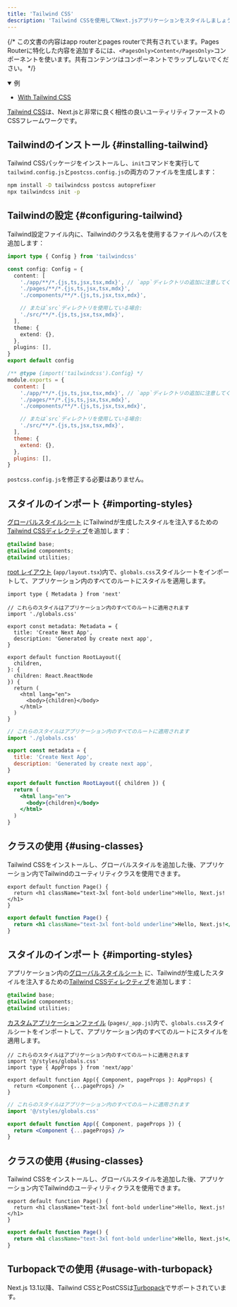 ```yaml
---
title: 'Tailwind CSS'
description: 'Tailwind CSSを使用してNext.jsアプリケーションをスタイルしましょう'
---
```


{/* この文書の内容はapp routerとpages routerで共有されています。Pages Routerに特化した内容を追加するには、`<PagesOnly>Content</PagesOnly>`コンポーネントを使います。共有コンテンツはコンポーネントでラップしないでください。 */}

<PagesOnly>

<details open>
  <summary>例</summary>

- [With Tailwind CSS](https://github.com/vercel/next.js/tree/canary/examples/with-tailwindcss)

</details>

</PagesOnly>

[Tailwind CSS](https://tailwindcss.com/)は、Next.jsと非常に良く相性の良いユーティリティファーストのCSSフレームワークです。

## Tailwindのインストール {#installing-tailwind}

Tailwind CSSパッケージをインストールし、`init`コマンドを実行して`tailwind.config.js`と`postcss.config.js`の両方のファイルを生成します：

```bash title="Terminal"
npm install -D tailwindcss postcss autoprefixer
npx tailwindcss init -p
```

## Tailwindの設定 {#configuring-tailwind}

Tailwind設定ファイル内に、Tailwindのクラス名を使用するファイルへのパスを追加します：

<Tabs>
<TabItem value="ts" label="TypeScript">

```ts title="tailwind.config.ts" switcher
import type { Config } from 'tailwindcss'

const config: Config = {
  content: [
    './app/**/*.{js,ts,jsx,tsx,mdx}', // `app`ディレクトリの追加に注意してください。
    './pages/**/*.{js,ts,jsx,tsx,mdx}',
    './components/**/*.{js,ts,jsx,tsx,mdx}',

    // または`src`ディレクトリを使用している場合:
    './src/**/*.{js,ts,jsx,tsx,mdx}',
  ],
  theme: {
    extend: {},
  },
  plugins: [],
}
export default config
```

</TabItem>
<TabItem value="js" label="JavaScript">

```js title="tailwind.config.js" switcher
/** @type {import('tailwindcss').Config} */
module.exports = {
  content: [
    './app/**/*.{js,ts,jsx,tsx,mdx}', // `app`ディレクトリの追加に注意してください。
    './pages/**/*.{js,ts,jsx,tsx,mdx}',
    './components/**/*.{js,ts,jsx,tsx,mdx}',

    // または`src`ディレクトリを使用している場合:
    './src/**/*.{js,ts,jsx,tsx,mdx}',
  ],
  theme: {
    extend: {},
  },
  plugins: [],
}
```

</TabItem>
</Tabs>

`postcss.config.js`を修正する必要はありません。

<AppOnly>

## スタイルのインポート {#importing-styles}

[グローバルスタイルシート](/docs/app/building-your-application/styling/css#global-styles) にTailwindが生成したスタイルを注入するための [Tailwind CSSディレクティブ](https://tailwindcss.com/docs/functions-and-directives#directives)を追加します：

```css title="app/globals.css"
@tailwind base;
@tailwind components;
@tailwind utilities;
```

[root レイアウト](/docs/app/building-your-application/routing/layouts-and-templates#root-layout-required) (`app/layout.tsx`)内で、`globals.css`スタイルシートをインポートして、アプリケーション内のすべてのルートにスタイルを適用します。

<Tabs>
<TabItem value="tsx" label="TypeScript">

```tsx title="app/layout.tsx" switcher
import type { Metadata } from 'next'

// これらのスタイルはアプリケーション内のすべてのルートに適用されます
import './globals.css'

export const metadata: Metadata = {
  title: 'Create Next App',
  description: 'Generated by create next app',
}

export default function RootLayout({
  children,
}: {
  children: React.ReactNode
}) {
  return (
    <html lang="en">
      <body>{children}</body>
    </html>
  )
}
```

</TabItem>
<TabItem value="jsx" label="JavaScript">

```jsx title="app/layout.js" switcher
// これらのスタイルはアプリケーション内のすべてのルートに適用されます
import './globals.css'

export const metadata = {
  title: 'Create Next App',
  description: 'Generated by create next app',
}

export default function RootLayout({ children }) {
  return (
    <html lang="en">
      <body>{children}</body>
    </html>
  )
}
```

</TabItem>
</Tabs>

## クラスの使用 {#using-classes}

Tailwind CSSをインストールし、グローバルスタイルを追加した後、アプリケーション内でTailwindのユーティリティクラスを使用できます。

<Tabs>
<TabItem value="tsx" label="TypeScript">

```tsx title="app/page.tsx" switcher
export default function Page() {
  return <h1 className="text-3xl font-bold underline">Hello, Next.js!</h1>
}
```

</TabItem>
<TabItem value="jsx" label="JavaScript">

```jsx title="app/page.js" switcher
export default function Page() {
  return <h1 className="text-3xl font-bold underline">Hello, Next.js!</h1>
}
```

</TabItem>
</Tabs>

</AppOnly>

<PagesOnly>

## スタイルのインポート {#importing-styles}

アプリケーション内の[グローバルスタイルシート](https://nextjs.org/docs/canary/pages/building-your-application/styling/css#global-styles) に、Tailwindが生成したスタイルを注入するための[Tailwind CSSディレクティブ](https://tailwindcss.com/docs/functions-and-directives#directives)を追加します：

```css title="styles/globals.css"
@tailwind base;
@tailwind components;
@tailwind utilities;
```

[カスタムアプリケーションファイル](https://nextjs.org/docs/canary/pages/building-your-application/routing/custom-app) (`pages/_app.js`)内で、`globals.css`スタイルシートをインポートして、アプリケーション内のすべてのルートにスタイルを適用します。

<Tabs>
<TabItem value="tsx" label="TypeScript">

```tsx title="pages/_app.tsx" switcher
// これらのスタイルはアプリケーション内のすべてのルートに適用されます
import '@/styles/globals.css'
import type { AppProps } from 'next/app'

export default function App({ Component, pageProps }: AppProps) {
  return <Component {...pageProps} />
}
```

</TabItem>
<TabItem value="jsx" label="JavaScript">

```jsx title="pages/_app.js" switcher
// これらのスタイルはアプリケーション内のすべてのルートに適用されます
import '@/styles/globals.css'

export default function App({ Component, pageProps }) {
  return <Component {...pageProps} />
}
```

</TabItem>
</Tabs>

## クラスの使用 {#using-classes}

Tailwind CSSをインストールし、グローバルスタイルを追加した後、アプリケーション内でTailwindのユーティリティクラスを使用できます。

<Tabs>
<TabItem value="tsx" label="TypeScript">

```tsx title="pages/index.tsx" switcher
export default function Page() {
  return <h1 className="text-3xl font-bold underline">Hello, Next.js!</h1>
}
```

</TabItem>
<TabItem value="jsx" label="JavaScript">

```jsx title="pages/index.js" switcher
export default function Page() {
  return <h1 className="text-3xl font-bold underline">Hello, Next.js!</h1>
}
```

</TabItem>
</Tabs>

</PagesOnly>

## Turbopackでの使用 {#usage-with-turbopack}

Next.js 13.1以降、Tailwind CSSとPostCSSは[Turbopack](https://turbo.build/pack/docs/features/css#tailwind-css)でサポートされています。
